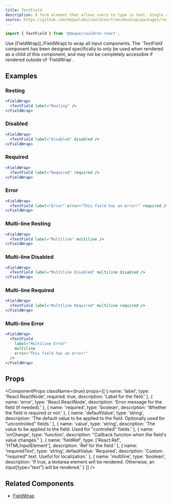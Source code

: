 ```yaml
---
title: TextField
description: A form element that allows users to type in text. Single and multi-line options.
source: https://github.com/dequelabs/cauldron/tree/develop/packages/react/src/components/TextField/index.tsx
---
```



```js
import { TextField } from '@deque/cauldron-react';
```

<Note>
  Use [FieldWrap](./FieldWrap) to wrap all input components. The `TextField`
  component has been designed specifically to only be used when rendered as a
  child of this component, and may not be completely accessible if rendered
  outside of `FieldWrap`.
</Note>

## Examples

### Resting

```jsx example
<FieldWrap>
  <TextField label="Resting" />
</FieldWrap>
```

### Disabled

```jsx example
<FieldWrap>
  <TextField label="Disabled" disabled />
</FieldWrap>
```

### Required

```jsx example
<FieldWrap>
  <TextField label="Required" required />
</FieldWrap>
```

### Error

```jsx example
<FieldWrap>
  <TextField label="Error" error="This field has an error!" required />
</FieldWrap>
```

### Multi-line Resting

```jsx example
<FieldWrap>
  <TextField label="Multiline" multiline />
</FieldWrap>
```

### Multi-line Disabled

```jsx example
<FieldWrap>
  <TextField label="Multiline Disabled" multiline disabled />
</FieldWrap>
```

### Multi-line Required

```jsx example
<FieldWrap>
  <TextField label="Multiline Required" multiline required />
</FieldWrap>
```

### Multi-line Error

```jsx example
<FieldWrap>
  <TextField
    label="Multiline Error"
    multiline
    error="This field has an error!"
  />
</FieldWrap>
```

## Props

<ComponentProps
  className={true}
  props={[
    {
      name: 'label',
      type: 'React.ReactNode',
      required: true,
      description: 'Label for the field.'
    },
    {
      name: 'error',
      type: 'React.ReactNode',
      description: 'Error message for the field (if needed).'
    },
    {
      name: 'required',
      type: 'boolean',
      description: 'Whether the field is required or not.'
    },
    {
      name: 'defaultValue',
      type: 'string',
      description:
        'The default value to be applied to the field. Optionally used for "uncontrolled" fields.'
    },
    {
      name: 'value',
      type: 'string',
      description:
        'The value to be applied to the field. Used for "controlled" fields.'
    },
    {
      name: 'onChange',
      type: 'function',
      description: "Callback function when the field's value changes."
    },
    {
      name: 'fieldRef',
      type: ['React.Ref<HTMLInputElement>', 'HTMLInputElement'],
      description: 'Ref for the field.'
    },
    {
      name: 'requiredText',
      type: 'string',
      defaultValue: 'Required',
      description: 'Custom "required" text. Useful for localization.'
    },
    {
      name: 'multiline',
      type: 'boolean',
      description:
        'If true, a textarea element will be rendered. Otherwise, an input[type="text"] will be rendered.'
    }
  ]}
/>

## Related Components

- [FieldWrap](./FieldWrap)
